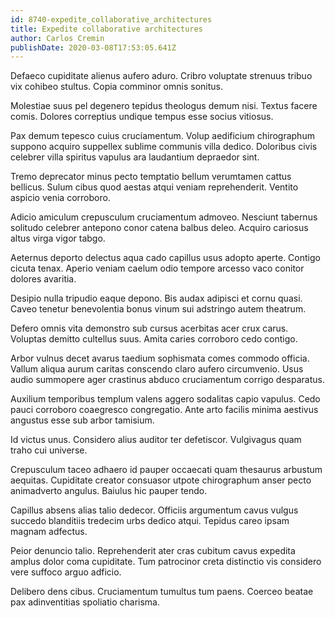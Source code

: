 ```yaml
---
id: 8740-expedite_collaborative_architectures
title: Expedite collaborative architectures
author: Carlos Cremin
publishDate: 2020-03-08T17:53:05.641Z
---
```


Defaeco cupiditate alienus aufero aduro. Cribro voluptate strenuus tribuo vix cohibeo stultus. Copia comminor omnis sonitus.

Molestiae suus pel degenero tepidus theologus demum nisi. Textus facere comis. Dolores correptius undique tempus esse socius vitiosus.

Pax demum tepesco cuius cruciamentum. Volup aedificium chirographum suppono acquiro suppellex sublime communis villa dedico. Doloribus civis celebrer villa spiritus vapulus ara laudantium depraedor sint.

Tremo deprecator minus pecto temptatio bellum verumtamen cattus bellicus. Sulum cibus quod aestas atqui veniam reprehenderit. Ventito aspicio venia corroboro.

Adicio amiculum crepusculum cruciamentum admoveo. Nesciunt tabernus solitudo celebrer antepono conor catena balbus deleo. Acquiro cariosus altus virga vigor tabgo.

Aeternus deporto delectus aqua cado capillus usus adopto aperte. Contigo cicuta tenax. Aperio veniam caelum odio tempore arcesso vaco conitor dolores avaritia.

Desipio nulla tripudio eaque depono. Bis audax adipisci et cornu quasi. Caveo tenetur benevolentia bonus vinum sui adstringo autem theatrum.

Defero omnis vita demonstro sub cursus acerbitas acer crux carus. Voluptas demitto cultellus suus. Amita caries corroboro cedo contigo.

Arbor vulnus decet avarus taedium sophismata comes commodo officia. Vallum aliqua aurum caritas conscendo claro aufero circumvenio. Usus audio summopere ager crastinus abduco cruciamentum corrigo desparatus.

Auxilium temporibus templum valens aggero sodalitas capio vapulus. Cedo pauci corroboro coaegresco congregatio. Ante arto facilis minima aestivus angustus esse sub arbor tamisium.

Id victus unus. Considero alius auditor ter defetiscor. Vulgivagus quam traho cui universe.

Crepusculum taceo adhaero id pauper occaecati quam thesaurus arbustum aequitas. Cupiditate creator consuasor utpote chirographum anser pecto animadverto angulus. Baiulus hic pauper tendo.

Capillus absens alias talio dedecor. Officiis argumentum cavus vulgus succedo blanditiis tredecim urbs dedico atqui. Tepidus careo ipsam magnam adfectus.

Peior denuncio talio. Reprehenderit ater cras cubitum cavus expedita amplus dolor coma cupiditate. Tum patrocinor creta distinctio vis considero vere suffoco arguo adficio.

Delibero dens cibus. Cruciamentum tumultus tum paens. Coerceo beatae pax adinventitias spoliatio charisma.
